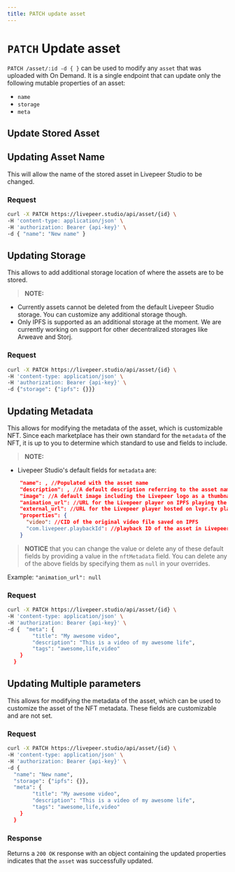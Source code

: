 ```yaml
---
title: PATCH update asset
---
```


# `PATCH` Update asset

`PATCH /asset/:id -d { }` can be used to modify any `asset` that was uploaded
with On Demand. It is a single endpoint that can update only the following
mutable properties of an asset:

- `name`
- `storage`
- `meta`

## Update Stored Asset

## Updating Asset Name

This will allow the name of the stored asset in Livepeer Studio to be changed.

### Request

```bash
curl -X PATCH https://livepeer.studio/api/asset/{id} \
-H 'content-type: application/json' \
-H 'authorization: Bearer {api-key}' \
-d { "name": "New name" }
```

## Updating Storage

This allows to add additional storage location of where the assets are to be
stored.

> **NOTE:**

- Currently assets cannot be deleted from the default Livepeer Studio storage.
  You can customize any additional storage though.
- Only IPFS is supported as an additional storage at the moment. We are currently
  working on support for other decentralized storages like Arweave and Storj.

### Request

```bash
curl -X PATCH https://livepeer.studio/api/asset/{id} \
-H 'content-type: application/json' \
-H 'authorization: Bearer {api-key}' \
-d {"storage": {"ipfs": {}}}
```

## Updating Metadata

This allows for modifying the metadata of the asset, which is customizable NFT.
Since each marketplace has their own standard for the `metadata` of the NFT, it
is up to you to determine which standard to use and fields to include.

> **NOTE:**

- Livepeer Studio's default fields for `metadata` are:

```json
    "name": , //Populated with the asset name
    "description": , //A default description referring to the asset name above
    "image": //A default image including the Livepeer logo as a thumbnail
    "animation_url": //URL for the Livepeer player on IPFS playing the video from Livepeer Studio
    "external_url": //URL for the Livepeer player hosted on lvpr.tv playing the video from Livepeer Studio
    "properties": {
      "video": //CID of the original video file saved on IPFS
      "com.livepeer.playbackId": //playback ID of the asset in Livepeer Studio
    }
```

> **NOTICE** that you can change the value or delete any of these default fields
> by providing a value in the `nftMetadata` field. You can delete any of the
> above fields by specifying them as `null` in your overrides.

Example: `"animation_url": null`

### Request

```bash
curl -X PATCH https://livepeer.studio/api/asset/{id} \
-H 'content-type: application/json' \
-H 'authorization: Bearer {api-key}' \
-d {  "meta": {
        "title": "My awesome video",
        "description": "This is a video of my awesome life",
        "tags": "awesome,life,video"
    }
  }
```

## Updating Multiple parameters

This allows for modifying the metadata of the asset, which can be used to
customize the asset of the NFT metadata. These fields are customizable and are
not set.

### Request

```bash
curl -X PATCH https://livepeer.studio/api/asset/{id} \
-H 'content-type: application/json' \
-H 'authorization: Bearer {api-key}' \
-d {
  "name": "New name",
  "storage": {"ipfs": {}},
  "meta": {
        "title": "My awesome video",
        "description": "This is a video of my awesome life",
        "tags": "awesome,life,video"
    }
  }
```

### Response

Returns a `200 OK` response with an object containing the updated properties
indicates that the `asset` was successfully updated.
